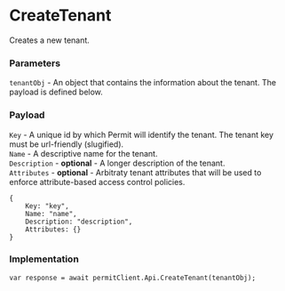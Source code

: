 # CreateTenant

Creates a new tenant.

### Parameters

`tenantObj` - An object that contains the information about the tenant. The payload is defined below.<br/>

### Payload

`Key` - A unique id by which Permit will identify the tenant. The tenant key must be url-friendly (slugified).<br/>
`Name` - A descriptive name for the tenant.<br/>
`Description` - **optional** - A longer description of the tenant.<br/>
`Attributes` - **optional** - Arbitraty tenant attributes that will be used to enforce attribute-based access control policies.<br/>

```dotnet
{
	Key: "key",
	Name: "name",
	Description: "description",
	Attributes: {}
}
```

### Implementation

```dotnet
var response = await permitClient.Api.CreateTenant(tenantObj);
```
